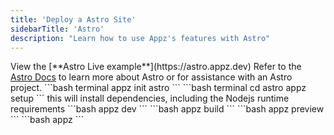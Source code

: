 ```yaml
---
title: 'Deploy a Astro Site'
sidebarTitle: 'Astro'
description: "Learn how to use Appz's features with Astro"
---
```



<FrameworkGetStartedComponent 
intro="Astro is an all-in-one web framework for building fast, content-focused websites. By default, Astro builds websites that have zero JavaScript runtime code." 
framework="Astro"
/>

<CardGroup cols={2}> 
  <Card title="Astro">
    View the [**Astro Live example**](https://astro.appz.dev)
  </Card>
  <Card>
  Refer to the <a href="https://docs.astro.build/">Astro Docs</a> to learn more about Astro or for assistance with an Astro project.
  </Card>
</CardGroup>


<Steps titleSize="h3">
  <Step title="Set up a new project">        
    ```bash terminal
    appz init astro
    ```
  </Step>
  <Step title="Install Toolchain & Dependencies">
    ```bash terminal
    cd astro
    appz setup
    ```
    this will install dependencies, including the Nodejs runtime requirements
  </Step>
  <Step title="Start development Server">
    ```bash
    appz dev
    ```
  </Step>
  <Step title="Build & Preview">
    ```bash
    appz build
    ```
    ```bash
    appz preview
    ```
  </Step>
   <Step title="Deploy">
    ```bash
    appz
    ```
    </Step>
</Steps>